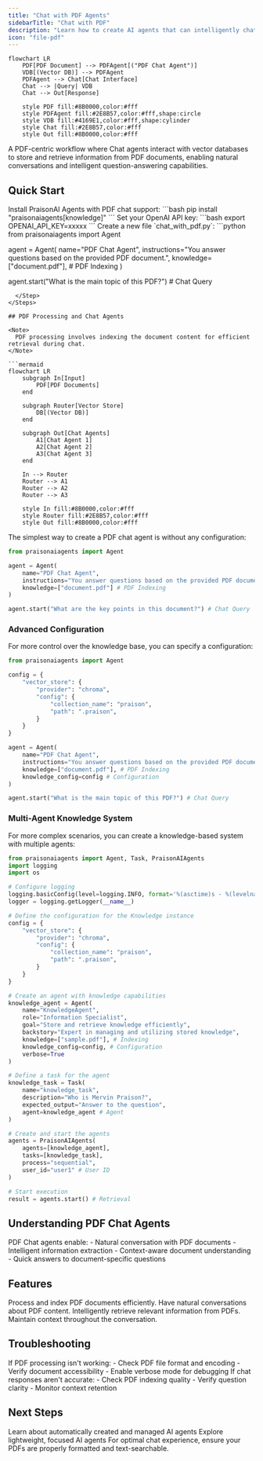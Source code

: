 ```yaml
---
title: "Chat with PDF Agents"
sidebarTitle: "Chat with PDF"
description: "Learn how to create AI agents that can intelligently chat with PDF documents using vector databases for efficient information retrieval."
icon: "file-pdf"
---
```


```mermaid
flowchart LR
    PDF[PDF Document] --> PDFAgent[("PDF Chat Agent")]
    VDB[(Vector DB)] --> PDFAgent
    PDFAgent --> Chat[Chat Interface]
    Chat --> |Query| VDB
    Chat --> Out[Response]
    
    style PDF fill:#8B0000,color:#fff
    style PDFAgent fill:#2E8B57,color:#fff,shape:circle
    style VDB fill:#4169E1,color:#fff,shape:cylinder
    style Chat fill:#2E8B57,color:#fff
    style Out fill:#8B0000,color:#fff
```

A PDF-centric workflow where Chat agents interact with vector databases to store and retrieve information from PDF documents, enabling natural conversations and intelligent question-answering capabilities.

## Quick Start

<Steps>
  <Step title="Install Package">
    Install PraisonAI Agents with PDF chat support:
    ```bash
    pip install "praisonaiagents[knowledge]"
    ```
  </Step>

  <Step title="Set API Key">
    Set your OpenAI API key:
    ```bash
    export OPENAI_API_KEY=xxxxx
    ```
  </Step>

  <Step title="Create Script">
    Create a new file `chat_with_pdf.py`:
```python
from praisonaiagents import Agent

agent = Agent(
    name="PDF Chat Agent",
    instructions="You answer questions based on the provided PDF document.",
    knowledge=["document.pdf"], # PDF Indexing
)

agent.start("What is the main topic of this PDF?") # Chat Query
```
  </Step>
</Steps>

## PDF Processing and Chat Agents 

<Note>
  PDF processing involves indexing the document content for efficient retrieval during chat.
</Note>

```mermaid
flowchart LR
    subgraph In[Input]
        PDF[PDF Documents]
    end

    subgraph Router[Vector Store]
        DB[(Vector DB)]
    end
    
    subgraph Out[Chat Agents]
        A1[Chat Agent 1]
        A2[Chat Agent 2]
        A3[Chat Agent 3]
    end

    In --> Router
    Router --> A1
    Router --> A2
    Router --> A3

    style In fill:#8B0000,color:#fff
    style Router fill:#2E8B57,color:#fff
    style Out fill:#8B0000,color:#fff
```

The simplest way to create a PDF chat agent is without any configuration:

```python
from praisonaiagents import Agent

agent = Agent(
    name="PDF Chat Agent",
    instructions="You answer questions based on the provided PDF document.",
    knowledge=["document.pdf"] # PDF Indexing
)

agent.start("What are the key points in this document?") # Chat Query
```

### Advanced Configuration

For more control over the knowledge base, you can specify a configuration:

```python
from praisonaiagents import Agent

config = {
    "vector_store": {
        "provider": "chroma",
        "config": {
            "collection_name": "praison",
            "path": ".praison",
        }
    }
}

agent = Agent(
    name="PDF Chat Agent",
    instructions="You answer questions based on the provided PDF document.",
    knowledge=["document.pdf"], # PDF Indexing
    knowledge_config=config # Configuration
)

agent.start("What is the main topic of this PDF?") # Chat Query
```

### Multi-Agent Knowledge System

For more complex scenarios, you can create a knowledge-based system with multiple agents:

```python
from praisonaiagents import Agent, Task, PraisonAIAgents
import logging
import os

# Configure logging
logging.basicConfig(level=logging.INFO, format='%(asctime)s - %(levelname)s - %(message)s')
logger = logging.getLogger(__name__)

# Define the configuration for the Knowledge instance
config = {
    "vector_store": {
        "provider": "chroma",
        "config": {
            "collection_name": "praison",
            "path": ".praison",
        }
    }
}

# Create an agent with knowledge capabilities
knowledge_agent = Agent(
    name="KnowledgeAgent",
    role="Information Specialist",
    goal="Store and retrieve knowledge efficiently",
    backstory="Expert in managing and utilizing stored knowledge",
    knowledge=["sample.pdf"], # Indexing
    knowledge_config=config, # Configuration
    verbose=True
)

# Define a task for the agent
knowledge_task = Task(
    name="knowledge_task",
    description="Who is Mervin Praison?",
    expected_output="Answer to the question",
    agent=knowledge_agent # Agent
)

# Create and start the agents
agents = PraisonAIAgents(
    agents=[knowledge_agent],
    tasks=[knowledge_task],
    process="sequential",
    user_id="user1" # User ID
)

# Start execution
result = agents.start() # Retrieval
```

## Understanding PDF Chat Agents

<Card title="What are PDF Chat Agents?" icon="question">
  PDF Chat agents enable:
  - Natural conversation with PDF documents
  - Intelligent information extraction
  - Context-aware document understanding
  - Quick answers to document-specific questions
</Card>

## Features

<CardGroup cols={2}>
  <Card title="PDF Processing" icon="file-pdf">
    Process and index PDF documents efficiently.
  </Card>
  <Card title="Natural Chat" icon="comments">
    Have natural conversations about PDF content.
  </Card>
  <Card title="Smart Retrieval" icon="brain">
    Intelligently retrieve relevant information from PDFs.
  </Card>
  <Card title="Context Awareness" icon="layer-group">
    Maintain context throughout the conversation.
  </Card>
</CardGroup>

## Troubleshooting

<CardGroup cols={2}>
  <Card title="PDF Issues" icon="triangle-exclamation">
    If PDF processing isn't working:
    - Check PDF file format and encoding
    - Verify document accessibility
    - Enable verbose mode for debugging
  </Card>

  <Card title="Chat Issues" icon="gauge-high">
    If chat responses aren't accurate:
    - Check PDF indexing quality
    - Verify question clarity
    - Monitor context retention
  </Card>
</CardGroup>

## Next Steps

<CardGroup cols={2}>
  <Card title="AutoAgents" icon="robot" href="./autoagents">
    Learn about automatically created and managed AI agents
  </Card>
  <Card title="Mini Agents" icon="microchip" href="./mini">
    Explore lightweight, focused AI agents
  </Card>
</CardGroup>

<Note>
  For optimal chat experience, ensure your PDFs are properly formatted and text-searchable.
</Note>
